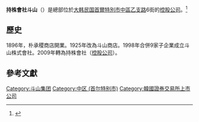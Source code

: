 {{Other uses}}
'''持株會社斗山'''（{{kor|주식회사 두산|持株會社斗山}}）是總部位於[[大韩民国|大韩民国]][[首爾特別市|首爾特別市]][[中區_(首爾特別市)|中區]][[乙支路|乙支路]]6街的[[控股公司|控股公司]]。<ref name="kwon">{{cite news |last=Sang-Soo |first=Kwon |url=http://koreajoongangdaily.joins.com/news/article/Article.aspx?aid=3015719 |title=New generation of leader takes control at Doosan Group |work=Korea JoongAng Daily |date=2016-03-03 |access-date=2016-03-10 |archive-date=2022-04-19 |archive-url=https://web.archive.org/web/20220419131033/https://koreajoongangdaily.joins.com/news/article/Article.aspx?aid=3015719 }}</ref>

==歷史==
1896年，朴承稷商店開業。1925年改為斗山商店。1998年合併9家子企業成立斗山株式會社。2009年轉為持株會社（[[控股公司|控股公司]]）。

==參考文獻==
{{Reflist}}

[[Category:斗山集团|Category:斗山集团]]
[[Category:中区_(首尔特别市)|Category:中区 (首尔特别市)]]
[[Category:韓國證券交易所上市公司|Category:韓國證券交易所上市公司]]